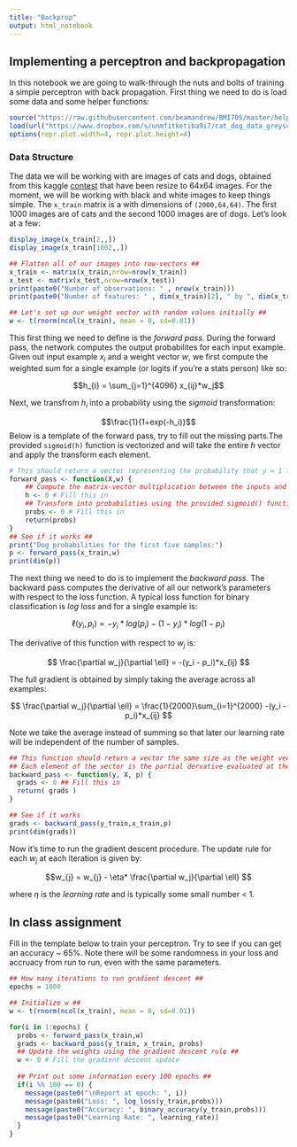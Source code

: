 ```yaml
---
title: "Backprop"
output: html_notebook
---
```

## Implementing a perceptron and backpropagation

In this notebook we are going to walk-through the nuts and bolts of training a simple perceptron with back propagation. First thing we need to do is load some data and some helper functions:
```r
source("https://raw.githubusercontent.com/beamandrew/BMI705/master/helper.R")
load(url("https://www.dropbox.com/s/unmfitketiba9i7/cat_dog_data_greyscale.RData?dl=1"))
options(repr.plot.width=4, repr.plot.height=4)
```
### Data Structure
The data we will be working with are images of cats and dogs, obtained from this kaggle [contest](https://www.kaggle.com/c/dogs-vs-cats) that have been resize to 64x64 images. For the moment, we will be working with black and white images to keep things simple. The `x_train` matrix is a with dimensions of `(2000,64,64)`. The first 1000 images are of cats and the second 1000 images are of dogs. Let's look at a few:
```r
display_image(x_train[2,,])
display_image(x_train[1002,,])
```

```r
## Flatten all of our images into row-vectors ##
x_train <- matrix(x_train,nrow=nrow(x_train))
x_test <- matrix(x_test,nrow=nrow(x_test))
print(paste0("Number of observations: " , nrow(x_train)))
print(paste0("Number of features: " , dim(x_train)[2], " by ", dim(x_train)[3]))

## Let's set up our weight vector with random values initially ##
w <- t(rnorm(ncol(x_train), mean = 0, sd=0.01))
```
This first thing we need to define is the _forward pass_. During the forward pass, the network computes the output probabilites for each input example. Given out input example $x_{i}$ and a weight vector $w$, we first compute the weighted sum for a single example (or logits if you're a stats person) like so:

$$h_{i} = \sum_{j=1}^{4096} x_{ij}*w_j$$

Next, we transfrom $h_i$ into a probability using the _sigmoid_ transformation:

$$\frac{1}{1+exp(-h_i)}$$
Below is a template of the forward pass, try to fill out the missing parts.The provided `sigmoid(h)` function is vectorized and will take the entire $h$ vector and apply the transform each element. 
```r
# This should return a vector representing the probability that y = 1 for each of the 2000 training samples
forward_pass <- function(X,w) {
    ## Compute the matrix-vector multiplication between the inputs and weights ##
    h <- 0 # Fill this in
    ## Transform into probabilities using the provided sigmoid() function ##
    probs <- 0 # Fill this in
    return(probs)
}
## See if it works ##
print("Dog probabilities for the first five samples:")
p <- forward_pass(x_train,w)
print(dim(p))
```
The next thing we need to do is to implement the _backward pass_. The backward pass computes the derivative of all our network's parameters with respect to the loss function. A typical loss function for binary classification is _log loss_ and for a single example is:

$$ \ell(y_i,p_i) = -y_i*log(p_i) - (1-y_i)*log(1-p_i) $$

The derivative of this function with respect to $w_j$ is:

$$ \frac{\partial w_j}{\partial \ell} = -(y_i - p_i)*x_{ij} $$

The full gradient is obtained by simply taking the average across all examples:

$$ \frac{\partial w_j}{\partial \ell} = \frac{1}{2000}\sum_{i=1}^{2000} -(y_i - p_i)*x_{ij} $$

Note we take the average instead of summing so that later our learning rate will be independent of the number of samples.
```r
## This function should return a vector the same size as the weight vector w. 
## Each element of the vector is the partial dervative evaluated at the current value of the loss function
backward_pass <- function(y, X, p) {
  grads <- 0 ## Fill this in
  return( grads )
}

## See if it works
grads <- backward_pass(y_train,x_train,p)
print(dim(grads))
```
Now it's time to run the gradient descent procedure. The update rule for each $w_j$ at each iteration is given by:

$$w_{j} =  w_{j} - \eta* \frac{\partial w_j}{\partial \ell} $$

where $\eta$ is the _learning rate_ and is typically some small number < 1. 

## In class assignment
Fill in the template below to train your perceptron. Try to see if you can get an accuracy ~ 65%. Note there will be some randomness in your loss and accruacy from run to run, even with the same parameters.
```r
## How many iterations to run gradient descent ##
epochs = 1000

## Initialize w ##
w <- t(rnorm(ncol(x_train), mean = 0, sd=0.01))

for(i in 1:epochs) {
  probs <- forward_pass(x_train,w)
  grads <- backward_pass(y_train, x_train, probs)
  ## Update the weights using the gradient descent rule ##
  w <- 0 # Fill the gradient descent update
  
  ## Print out some information every 100 epochs ##
  if(i %% 100 == 0) {
    message(paste0("\nReport at epoch: ", i))
    message(paste0("Loss: ", log_loss(y_train,probs)))
    message(paste0("Accuracy: ", binary_accuracy(y_train,probs)))
    message(paste0("Learning Rate: ", learning_rate))
  }
}
```



